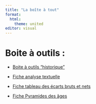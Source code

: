 ---
title: "La boîte à tout"
format: 
  html:
    theme: united
editor: visual
---

# Boite à outils :

-   [Boite à outils "historique"](https://thovenet.github.io/Boite-à-outils.html)

-   [Fiche analyse textuelle](https://thovenet.github.io/Analyse-textuelle.html)

-   [Fiche tableau des écarts bruts et nets](https://thovenet.github.io/tab-ec.html)

-   [Fiche Pyramides des âges](https://thovenet.github.io/pyr.html)
